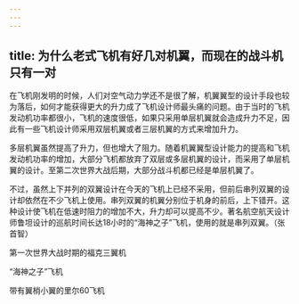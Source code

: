 ```yaml
---
---
---
```

title: 为什么老式飞机有好几对机翼，而现在的战斗机只有一对
---




在飞机刚发明的时候，人们对空气动力学还不是很了解，机翼翼型的设计手段也较为落后，如何才能获得更大的升力成了飞机设计师最头痛的问题。由于当时的飞机发动机功率都很小，飞机的速度很低，如果只采用单层机翼就会造成升力不足，因此有一些飞机设计师采用双层机翼或者三层机翼的方式来增加升力。

多层机翼虽然提高了升力，但也增大了阻力。随着机翼翼型设计能力的提高和飞机发动机功率的增加，大部分飞机都放弃了双层或多层机翼的设计，而采用了单层机翼的设计。至第二次世界大战后期，大部分战斗机都已经是单层机翼了。

不过，虽然上下并列的双翼设计在今天的飞机上已经不采用，但前后串列双翼的设计却依然在不少飞机上使用。串列双翼的机翼分别位于机身的前后，上下错开。这种设计使飞机在低速时阻力的增加不大，升力却可以提高不少。著名航空航天设计师鲁坦设计的巡航时间长达18小时的“海神之子”飞机，使用的就是串列双翼。（张首智）

第一次世界大战时期的福克三翼机



“海神之子”飞机



带有翼梢小翼的里尔60飞机